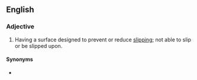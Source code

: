 ==English==

===Adjective===
{{en-adj}}
# Having a surface designed to prevent or reduce [[slip]]ping; not able to slip or be slipped upon.

====Synonyms====
* {{l|en|nonskid}}